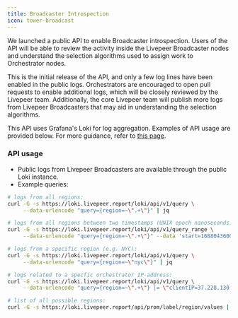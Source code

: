 ```yaml
---
title: Broadcaster Introspection
icon: tower-broadcast
---
```


We launched a public API to enable Broadcaster introspection. Users of the API
will be able to review the activity inside the Livepeer Broadcaster nodes and
understand the selection algorithms used to assign work to Orchestrator nodes.

This is the initial release of the API, and only a few log lines have been
enabled in the public logs. Orchestrators are encouraged to open pull requests
to enable additional logs, which will be closely reviewed by the Livepeer team.
Additionally, the core Livepeer team will publish more logs from Livepeer
Broadcasters that may aid in understanding the selection algorithms.

This API uses Grafana's Loki for log aggregation. Examples of API usage are
provided below. For more guidance, refer to
[this page](https://grafana.com/docs/loki/v2.4.x/api/#get-lokiapiv1query).

### API usage

- Public logs from Livepeer Broadcasters are available through the public Loki
  instance.
- Example queries:

```bash
# logs from all regions:
curl -G -s https://loki.livepeer.report/loki/api/v1/query \
     --data-urlencode "query={region=~\".+\"}" | jq

# logs from all regions between two timestamps (UNIX epoch nanoseconds)
curl -G -s https://loki.livepeer.report/loki/api/v1/query_range \
     --data-urlencode "query={region=~\".+\"}" --data 'start=1688043600000000000' --data 'end=1688132768695047984' | jq

# logs from a specific region (e.g. NYC):
curl -G -s https://loki.livepeer.report/loki/api/v1/query \
     --data-urlencode "query={region=~\"nyc\"}" | jq

# logs related to a specfic orchestrator IP-address:
curl -G -s https://loki.livepeer.report/loki/api/v1/query \
     --data-urlencode "query={region=~\".+\"} |= \"clientIP=37.228.130.23\"" | jq

# list of all possible regions:
curl -G -s https://loki.livepeer.report/api/prom/label/region/values | jq '.values'
```
